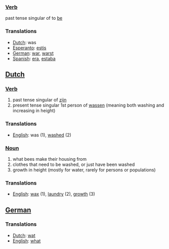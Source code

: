 ===[[Verb]]===

past tense singular of to [[be]]

===Translations===

*[[Dutch]]: was
*[[Esperanto]]: [[estis]]
*[[German]]: [[war]], [[warst]]
*[[Spanish]]: [[era]], [[estaba]]

==[[Dutch]]==

===[[Verb]]===

#past tense singular of [[zijn]]
#present tense singular 1st person of [[wassen]] (meaning both washing and increasing in height)

===Translations===

*[[English]]: was (1), [[washed]] (2)

===[[Noun]]===

#what bees make their housing from
#clothes that need to be washed, or just have been washed
#growth in height (mostly for water, rarely for persons or populations)

===Translations===

*[[English]]: [[wax]] (1), [[laundry]] (2), [[growth]] (3)

==[[German]]==

===Translations===

*[[Dutch]]: [[wat]]
*[[English]]: [[what]]